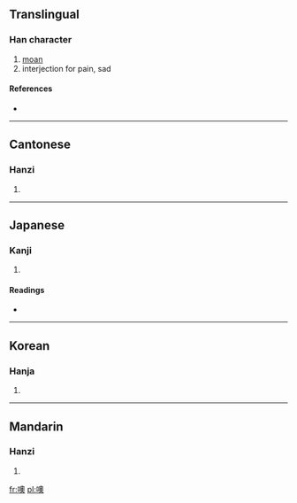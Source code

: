==Translingual==

===Han character===
{{Han char|rn=30|rad=口|as=13|sn=16|four=6703<sub>4</sub>|canj=口竹月大 (RHBK)}}

# [[moan]]
# interjection for pain, sad

====References====
* {{Han ref|kx=0209.250|dkj=04359|dj=0432.100|hdz=10685.020|uh=5662|ud=22114|bh=BEBE|bd=48830}}

----

==Cantonese==

===Hanzi===
{{yue-hanzi|jyut=|y=o1, yu2 yuk1}}

# {{defn|Cantonese|sort=口13}}

----

==Japanese==

===Kanji===
{{ja-kanji|grade=|rs=口13}}

# {{defn|Japanese|sort=口13}}

====Readings====
* {{ja-readings|on=[[いく]] (iku), [[う]] (u), [[く]] (ku), [[いう]] (iu)|kun=[[うめく]] (umeku)}}

----

==Korean==

===Hanja===
{{ko-hanja|hangeul=[[욱]], [[우]]|rv=uk, u|mr=uk, u}}

# {{defn|Korean|sort=口13}}

----

==Mandarin==

===Hanzi===
{{cmn-hanzi|pin=[[ō]] ([[o1]]), [[yǔ]] ([[yu3]])|wg=wo<sup>1</sup>, yü<sup>3</sup>}}

# {{defn|Mandarin|sort=口13}}

[[fr:噢]]
[[pl:噢]]